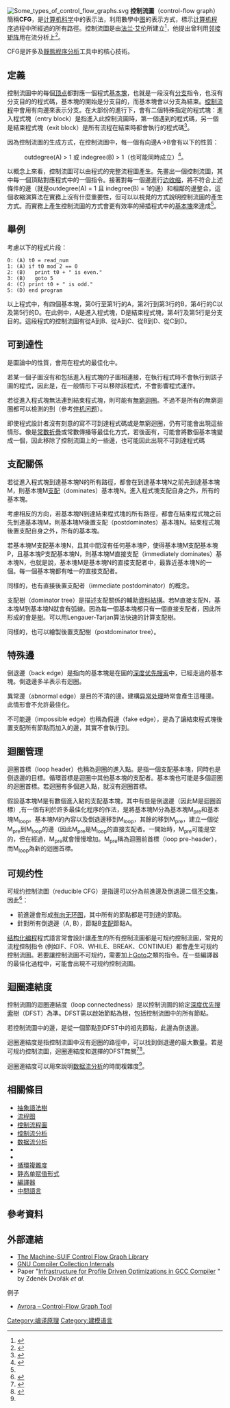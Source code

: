 {{about|表示程式中控制流的有向圖|商業流程建模的流程圖|控制流程圖}}
{{Refimprove|date=2020年9月}}
{{expert|計算機科學|reason=many bad/unclear definitions and dubious claims.|date=2020年9月}}

[[File:Some_types_of_control_flow_graphs.svg|thumb]]
'''控制流圖'''（control-flow graph）簡稱'''CFG'''，是[[计算机科学|计算机科学]]中的表示法，利用數學中[[图_(数学)|图]]的表示方式，標示[[计算机程序|计算机程序]]{{le|執行 (計算)|execution (computing)|執行}}過程中所經過的所有路徑。控制流圖是由[[法兰·艾伦|法兰·艾伦]]所建立<ref>{{cite journal
| author = Frances E. Allen
| title = Control flow analysis
| journal = SIGPLAN Notices
| volume = 5
| issue = 7
|date=July 1970
| pages = 1–19
| doi=10.1145/390013.808479
}}</ref>，他提出{{le|Reese Prosser|Reese Prosser|Reese T. Prosser}}曾利用[[邻接矩阵|邻接矩阵]]用在流分析上<ref>{{cite news 
| author = Reese T. Prosser
| title = Applications of Boolean matrices to the analysis of flow diagrams
| booktitle = Papers presented at the December 1–3, 1959, eastern joint IRE-AIEE-ACM computer conference
| year = 1959
| pages = 133–138
}}</ref>。

CFG是許多{{le|編譯器最佳化|compiler optimization}}及[[靜態程序分析|靜態程序分析]]工具中的核心技術。
== 定義 ==
控制流圖中的每個[[顶点_(图论)|顶点]]都對應一個程式[[基本塊|基本塊]]，也就是一段沒有[[分支_(計算機科學)|分支]]指令，也沒有分支目的的程式碼，基本塊的開始是分支目的，而基本塊會以分支為結束。[[控制流程|控制流程]]中會用有向邊來表示分支。在大部份的進行下，會有二個特殊指定的程式塊：進入程式塊（entry block）是指進入此控制流圖時，第一個遇到的程式碼，另一個是結束程式塊（exit block）是所有流程在結束時都會執行的程式碼<ref>{{cite conference |title=Masking wrong-successor Control Flow Errors employing data redundancy |last1=Yousefi |first1=Javad |date= 2015|publisher=IEEE |book-title= |pages=201–205 |location= |doi=10.1109/ICCKE.2015.7365827 }}</ref>。

因為控制流圖的生成方式，在控制流圖中，每一個有向邊A→B會有以下的性質：
: outdegree(A) > 1 或 indegree(B) > 1（也可能同時成立）<ref name="TarrWolf2011">{{cite book|author1=Peri L. Tarr|author2=Alexander L. Wolf|title=Engineering of Software: The Continuing Contributions of Leon J. Osterweil|year=2011|publisher=Springer Science & Business Media|isbn=978-3-642-19823-6|page=58}}</ref>。

以概念上來看，控制流圖可以由程式的完整流程圖產生。先畫出一個控制流圖，其中每一個頂點對應程式中的一個指令。接著對每一個邊進行[[边收缩|边收缩]]，將不符合上述條件的邊（就是outdegree(A) = 1 且 indegree(B) = 1的邊）和相鄰的邊整合。這個收縮演算法在實務上沒有什麼重要性，但可以以視覺的方式說明控制流圖的產生方式。而實務上產生控制流圖的方式會更有效率的掃描程式中的[[基本塊|基本塊]]來達成<ref name="TarrWolf2011"/>。

==舉例==
考慮以下的程式片段：
<pre>
0: (A) t0 = read_num
1: (A) if t0 mod 2 == 0
2: (B)   print t0 + " is even."
3: (B)   goto 5
4: (C) print t0 + " is odd."
5: (D) end program
</pre>
以上程式中，有四個基本塊，第0行至第1行的A，第2行到第3行的B，第4行的C以及第5行的D。在此例中，A是進入程式塊，D是結束程式塊，第4行及第5行是分支目的。這段程式的控制流圖有從A到B、從A到C、從B到D、從C到D。
== 可到達性 ==
<!--{{Main|Reachability}}-->

{{le|可到達性|Reachability}}是圖論中的性質，會用在程式的最佳化中。

若某一個子圖沒有和包括進入程式塊的子圖相連接，在執行程式時不會執行到該子圖的程式，因此是{{le|不可到達程式碼|unreachable code}}，在一般情形下可以移除該程式，不會影響程式運作。

若從進入程式塊無法連到結束程式塊，則可能有[[無窮迴圈|無窮迴圈]]。不過不是所有的無窮迴圈都可以檢測的到（參考[[停机问题|停机问题]]）。<!--. A halting order may also exist there.-->

即使程式設計者沒有刻意的寫不可到達程式碼或是無窮迴圈，仍有可能會出現這些情形。像是[[常數折疊|常數折疊]]或常數傳播等最佳化方式，若後面有{{le|跳转线程|jump threading}}，可能會將數個基本塊變成一個，因此移除了控制流圖上的一些邊，也可能因此出現不可到達程式碼

==支配關係==
{{Main|支配 (圖論)}}

若從進入程式塊到達基本塊N的所有路徑，都會在到達基本塊N之前先到達基本塊M，則基本塊M[[支配_(圖論)|支配]]（dominates）基本塊N。進入程式塊支配自身之外，所有的基本塊。

考慮相反的方向，若基本塊N到達結束程式塊的所有路徑，都會在結束程式塊之前先到達基本塊M，則基本塊M後置支配（postdominates）基本塊N。結束程式塊後置支配自身之外，所有的基本塊。

若基本塊M支配基本塊N，且其中間沒有任何基本塊P，使得基本塊M支配基本塊P，且基本塊P支配基本塊N，則基本塊M直接支配（immediately dominates）基本塊N，也就是說，基本塊M是基本塊N的直接支配者中，最靠近基本塊N的一個。每一個基本塊都有唯一的直接支配者。

同樣的，也有直接後置支配者（immediate postdominator）的概念。

支配樹（dominator tree）是描述支配關係的輔助[[資料結構|資料結構]]。若M直接支配N，基本塊M到基本塊N就會有弧線。因為每一個基本塊都只有一個直接支配者，因此所形成的會是[[樹_(資料結構)|樹]]。可以用Lengauer-Tarjan算法快速的計算支配樹。

同樣的，也可以繪製後置支配樹（postdominator tree）。

==特殊邊==
倒退邊（back edge）是指向的基本塊是在圖的[[深度优先搜索|深度优先搜索]]中，已經走過的基本塊。倒退邊多半表示有迴圈。

異常邊（abnormal edge）是目的不清的邊。建構[[异常处理|异常处理]]時常會產生這種邊。此情形會不允許最佳化。

不可能邊（impossible edge）也稱為假邊（fake edge），是為了讓結束程式塊後置支配所有節點而加入的邊，其實不會執行到。

==迴圈管理==
迴圈首標（loop header）也稱為迴圈的進入點。是指一個支配基本塊，同時也是倒退邊的目標。循環首標是迴圈中其他基本塊的支配者。基本塊也可能是多個迴圈的迴圈首標。若迴圈有多個進入點，就沒有迴圈首標。

假設基本塊M是有數個進入點的支配基本塊，其中有些是倒退邊（因此M是迴圈首標）,有一個有利於許多最佳化程序的作法，是將基本塊M分為基本塊M<sub>pre</sub>和基本塊M<sub>loop</sub>。基本塊M的內容以及倒退邊移到M<sub>loop</sub>，其餘的移到M<sub>pre</sub>，建立一個從M<sub>pre</sub>到M<sub>loop</sub>的邊（因此M<sub>pre</sub>是M<sub>loop</sub>的直接支配者。一開始時，M<sub>pre</sub>可能是空的，但在經過{{le|循環不變代碼運動|loop-invariant code motion}}，M<sub>pre</sub>就會慢慢增加。M<sub>pre</sub>稱為迴圈前首標（loop pre-header），而M<sub>loop</sub>為新的迴圈首標。

== 可规约性 ==

可规约控制流圖（reducible CFG）是指邊可以分為前進邊及倒退邊二個[[不交集|不交集]]，因此<ref>{{Cite web |url=http://www.cs.colostate.edu/~mstrout/CS553Fall06/slides/lecture13-control.pdf |title=存档副本 |access-date=2020-09-15 |archive-date=2020-08-01 |archive-url=https://web.archive.org/web/20200801004407/https://www.cs.colostate.edu/~mstrout/CS553Fall06/slides/lecture13-control.pdf |dead-url=no }}</ref>：

* 前進邊會形成[[有向无环图|有向无环图]]，其中所有的節點都是可到達的節點。
* 針對所有倒退邊（A, B），節點B[[支配_(圖論)|支配]]節點A。

[[结构化编程|结构化编程]]程式語言常會設計讓產生的所有控制流圖都是可规约控制流圖，常見的流程控制指令 (例如IF、FOR、WHILE、BREAK、CONTINUE）都會產生可规约控制流圖。若要讓控制流圖不可规约，需要加上[[Goto|Goto]]之類的指令。在一些編譯器的最佳化過程中，可能會出現不可规约控制流圖。

== 迴圈連結度 ==
控制流圖的迴圈連結度（loop connectedness）是以控制流圖的給定[[深度优先搜索|深度优先搜索]]樹（DFST）為準。DFST需以啟始節點為根，包括控制流圖中的所有節點。

若控制流圖中的邊，是從一個節點到DFST中的祖先節點，此邊為倒退邊。

迴圈連結度是指控制流圖中沒有迴圈的路徑中，可以找到倒退邊的最大數量。若是可规约控制流圖，迴圈連結度和選擇的DFST無關<ref name=":0">{{Cite journal|last=Kam|first=John B.|last2=Ullman|first2=Jeffrey D.|date=1976-01-01|title=Global Data Flow Analysis and Iterative Algorithms|journal=Journal of the ACM|volume=23|issue=1|pages=158–171|doi=10.1145/321921.321938|issn=0004-5411}}</ref><ref>{{Cite web|url=https://www.cs.umb.edu/~offner/files/flow_graph.pdf|title=Notes on Graph Algorithms Used in Optimizing Compilers|last=Offner|first=Carl|access-date=13 April 2018|archive-date=2021-02-02|archive-url=https://web.archive.org/web/20210202025328/https://www.cs.umb.edu/~offner/files/flow_graph.pdf|dead-url=no}}</ref>。

迴圈連結度可以用來說明[[数据流分析|数据流分析]]的時間複雜度<ref name=":0" />。

==相關條目==
* [[抽象語法樹|抽象語法樹]]
* [[流程图|流程图]]
* [[控制流程圖|控制流程圖]]
* [[控制流分析|控制流分析]]
* [[数据流分析|数据流分析]]
* {{le|Interval (圖論)|Interval (graph theory)}}
* {{le|程式相依圖|Program dependence graph}}
* [[循環複雜度|循環複雜度]]
* [[静态单赋值形式|静态单赋值形式]]
* [[編譯器|編譯器]]
* [[中間語言|中間語言]]

== 參考資料 ==
{{Reflist}}

==外部連結==
{{Commonscat}}
*[https://www.cs.cmu.edu/afs/cs.cmu.edu/academic/class/15745-s02/public/doc/cfg.html The Machine-SUIF Control Flow Graph Library] {{Wayback|url=https://www.cs.cmu.edu/afs/cs.cmu.edu/academic/class/15745-s02/public/doc/cfg.html |date=20200219013028 }}
*[https://gcc.gnu.org/onlinedocs/gccint/Control-Flow.html GNU Compiler Collection Internals] {{Wayback|url=https://gcc.gnu.org/onlinedocs/gccint/Control-Flow.html |date=20201231025147 }}
*Paper "[http://www.ucw.cz/~hubicka/papers/proj/node6.html#SECTION02420000000000000000 Infrastructure for Profile Driven Optimizations in GCC Compiler] {{Wayback|url=http://www.ucw.cz/~hubicka/papers/proj/node6.html#SECTION02420000000000000000 |date=20200728200915 }}" by Zdeněk Dvořák ''et al.''

;例子
*[http://compilers.cs.ucla.edu/avrora/cfg.html Avrora – Control-Flow Graph Tool] {{Wayback|url=http://compilers.cs.ucla.edu/avrora/cfg.html |date=20110825221459 }}

[[Category:编译原理|Category:编译原理]]
[[Category:建模语言|Category:建模语言]]